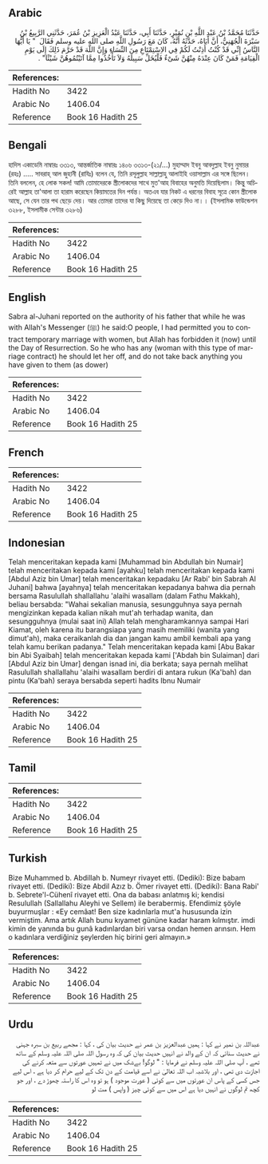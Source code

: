 ## Arabic


<div dir="rtl" lang="ar" style={{fontSize:'larger',backgroundColor:'#f8f9fa',padding:20}}>
حَدَّثَنَا مُحَمَّدُ بْنُ عَبْدِ اللَّهِ بْنِ نُمَيْرٍ، حَدَّثَنَا أَبِي، حَدَّثَنَا عَبْدُ الْعَزِيزِ بْنُ عُمَرَ، حَدَّثَنِي الرَّبِيعُ بْنُ سَبْرَةَ الْجُهَنِيُّ، أَنَّ أَبَاهُ، حَدَّثَهُ أَنَّهُ، كَانَ مَعَ رَسُولِ اللَّهِ صلى الله عليه وسلم فَقَالَ ‏ "‏ يَا أَيُّهَا النَّاسُ إِنِّي قَدْ كُنْتُ أَذِنْتُ لَكُمْ فِي الاِسْتِمْتَاعِ مِنَ النِّسَاءِ وَإِنَّ اللَّهَ قَدْ حَرَّمَ ذَلِكَ إِلَى يَوْمِ الْقِيَامَةِ فَمَنْ كَانَ عِنْدَهُ مِنْهُنَّ شَىْءٌ فَلْيُخَلِّ سَبِيلَهُ وَلاَ تَأْخُذُوا مِمَّا آتَيْتُمُوهُنَّ شَيْئًا‏"‏ ‏.‏
</div>
<div style={{backgroundColor:'#f8f9fa',padding:20, marginBottom: 10}}><table> <thead> <tr> <th>References:</th> <th></th> </tr> </thead> <tbody><tr><td>Hadith No</td><td>3422</td></tr><tr><td>Arabic No</td><td>1406.04</td></tr><tr><td>Reference</td><td>Book 16 Hadith 25</td></tr></tbody></table></div>

## Bengali


<div dir="ltr" lang="bn" style={{fontSize:'larger',backgroundColor:'#f8f9fa',padding:20}}>
হাদিস একাডেমি নাম্বারঃ ৩৩১৩, আন্তর্জাতিক নাম্বারঃ ১৪০৬ ৩৩১৩-(২১/...) মুহাম্মাদ ইবনু আবদুল্লাহ ইবনু নুমায়র (রহঃ) ..... সাবরাহ্ আল জুহানী (রাযিঃ) বলেন যে, তিনি রসূলুল্লাহ সাল্লাল্লাহু আলাইহি ওয়াসাল্লাম এর সঙ্গে ছিলেন। তিনি বললেন, হে লোক সকল! আমি তোমাদেরকে স্ত্রীলোকদের সাথে মুত'আহ বিবাহের অনুমতি দিয়েছিলাম। কিন্তু অচিরেই আল্লাহ তা'আলা তা হারাম করেছেন কিয়ামতের দিন পর্যন্ত। অতএব যার নিকট এ ধরনের বিবাহ সূত্রে কোন স্ত্রীলোক আছে, সে যেন তার পথ ছেড়ে দেয়। আর তোমরা তাদের যা কিছু দিয়েছে তা কেড়ে দিও না।। (ইসলামিক ফাউন্ডেশন ৩২৮৮, ইসলামীক সেন্টার ৩২৮৬)
</div>
<div style={{backgroundColor:'#f8f9fa',padding:20, marginBottom: 10}}><table> <thead> <tr> <th>References:</th> <th></th> </tr> </thead> <tbody><tr><td>Hadith No</td><td>3422</td></tr><tr><td>Arabic No</td><td>1406.04</td></tr><tr><td>Reference</td><td>Book 16 Hadith 25</td></tr></tbody></table></div>

## English


<div dir="ltr" lang="en" style={{fontSize:'larger',backgroundColor:'#f8f9fa',padding:20}}>
Sabra al-Juhani reported on the authority of his father that while he was with Allah's Messenger (ﷺ) he said:O people, I had permitted you to contract temporary marriage with women, but Allah has forbidden it (now) until the Day of Resurrection. So he who has any (woman with this type of marriage contract) he should let her off, and do not take back anything you have given to them (as dower)
</div>
<div style={{backgroundColor:'#f8f9fa',padding:20, marginBottom: 10}}><table> <thead> <tr> <th>References:</th> <th></th> </tr> </thead> <tbody><tr><td>Hadith No</td><td>3422</td></tr><tr><td>Arabic No</td><td>1406.04</td></tr><tr><td>Reference</td><td>Book 16 Hadith 25</td></tr></tbody></table></div>

## French


<div dir="ltr" lang="fr" style={{fontSize:'larger',backgroundColor:'#f8f9fa',padding:20}}>

</div>
<div style={{backgroundColor:'#f8f9fa',padding:20, marginBottom: 10}}><table> <thead> <tr> <th>References:</th> <th></th> </tr> </thead> <tbody><tr><td>Hadith No</td><td>3422</td></tr><tr><td>Arabic No</td><td>1406.04</td></tr><tr><td>Reference</td><td>Book 16 Hadith 25</td></tr></tbody></table></div>

## Indonesian


<div dir="ltr" lang="id" style={{fontSize:'larger',backgroundColor:'#f8f9fa',padding:20}}>
Telah menceritakan kepada kami [Muhammad bin Abdullah bin Numair] telah menceritakan kepada kami [ayahku] telah menceritakan kepada kami [Abdul Aziz bin Umar] telah menceritakan kepadaku [Ar Rabi' bin Sabrah Al Juhani] bahwa [ayahnya] telah menceritakan kepadanya bahwa dia pernah bersama Rasulullah shallallahu 'alaihi wasallam (dalam Fathu Makkah), beliau bersabda: "Wahai sekalian manusia, sesungguhnya saya pernah mengizinkan kepada kalian nikah mut'ah terhadap wanita, dan sesungguhnya (mulai saat ini) Allah telah mengharamkannya sampai Hari Kiamat, oleh karena itu barangsiapa yang masih memiliki (wanita yang dimut'ah), maka ceraikanlah dia dan jangan kamu ambil kembali apa yang telah kamu berikan padanya." Telah menceritakan kepada kami [Abu Bakar bin Abi Syaibah] telah menceritakan kepada kami ['Abdah bin Sulaiman] dari [Abdul Aziz bin Umar] dengan isnad ini, dia berkata; saya pernah melihat Rasulullah shallallahu 'alaihi wasallam berdiri di antara rukun (Ka'bah) dan pintu (Ka'bah) seraya bersabda seperti hadits Ibnu Numair
</div>
<div style={{backgroundColor:'#f8f9fa',padding:20, marginBottom: 10}}><table> <thead> <tr> <th>References:</th> <th></th> </tr> </thead> <tbody><tr><td>Hadith No</td><td>3422</td></tr><tr><td>Arabic No</td><td>1406.04</td></tr><tr><td>Reference</td><td>Book 16 Hadith 25</td></tr></tbody></table></div>

## Tamil


<div dir="ltr" lang="ta" style={{fontSize:'larger',backgroundColor:'#f8f9fa',padding:20}}>

</div>
<div style={{backgroundColor:'#f8f9fa',padding:20, marginBottom: 10}}><table> <thead> <tr> <th>References:</th> <th></th> </tr> </thead> <tbody><tr><td>Hadith No</td><td>3422</td></tr><tr><td>Arabic No</td><td>1406.04</td></tr><tr><td>Reference</td><td>Book 16 Hadith 25</td></tr></tbody></table></div>

## Turkish


<div dir="ltr" lang="tr" style={{fontSize:'larger',backgroundColor:'#f8f9fa',padding:20}}>
Bize Muhammed b. Abdillah b. Numeyr rivayet etti. (Dediki): Bize babam rivayet etti. (Dediki): Bize Abdil Azız b. Ömer rivayet etti. (Dediki): Bana Rabi' b. Sebrete'l-Cühenî rivayet etti. Ona da babası anlatmış ki; kendisi Resulullah (Sallallahu Aleyhi ve Sellem) ile berabermiş. Efendimiz şöyle buyurmuşlar : «Ey cemâat! Ben size kadınlarla mut'a hususunda izin vermiştim. Ama artık Allah bunu kıyamet gününe kadar haram kılmıştır. imdi kimin de yanında bu gunâ kadınlardan biri varsa ondan hemen arınsın. Hem o kadınlara verdiğiniz şeylerden hiç birini geri almayın.»
</div>
<div style={{backgroundColor:'#f8f9fa',padding:20, marginBottom: 10}}><table> <thead> <tr> <th>References:</th> <th></th> </tr> </thead> <tbody><tr><td>Hadith No</td><td>3422</td></tr><tr><td>Arabic No</td><td>1406.04</td></tr><tr><td>Reference</td><td>Book 16 Hadith 25</td></tr></tbody></table></div>

## Urdu


<div dir="rtl" lang="ur" style={{fontSize:'larger',backgroundColor:'#f8f9fa',padding:20}}>
عبداللہ بن نمیر نے کہا : ہمیں عبدالعزیز بن عمر نے حدیث بیان کی ، کہا : مجھے ربیع بن سبرہ جہنی نے حدیث سنائی کہ ان کے والد نے انہیں حدیث بیان کی کہ وہ رسول اللہ صلی اللہ علیہ وسلم کے ساتھ تھے ، آپ صلی اللہ علیہ وسلم نے فرمایا : " لوگو! بےشک میں نے تمہیں عورتوں سے متعہ کرنے کی اجازت دی تھی ، اور بلاشبہ اب اللہ تعالیٰ نے اسے قیامت کے دن تک کے لیے حرام کر دیا ہے ، اس لیے جس کسی کے پاس ان عورتوں میں سے کوئی ( عورت موجود ) ہو تو وہ اس کا راستہ چھوڑ دے ، اور جو کچھ تم لوگوں نے انہیں دیا ہے اس میں سے کوئی چیز ( واپس ) مت لو
</div>
<div style={{backgroundColor:'#f8f9fa',padding:20, marginBottom: 10}}><table> <thead> <tr> <th>References:</th> <th></th> </tr> </thead> <tbody><tr><td>Hadith No</td><td>3422</td></tr><tr><td>Arabic No</td><td>1406.04</td></tr><tr><td>Reference</td><td>Book 16 Hadith 25</td></tr></tbody></table></div>